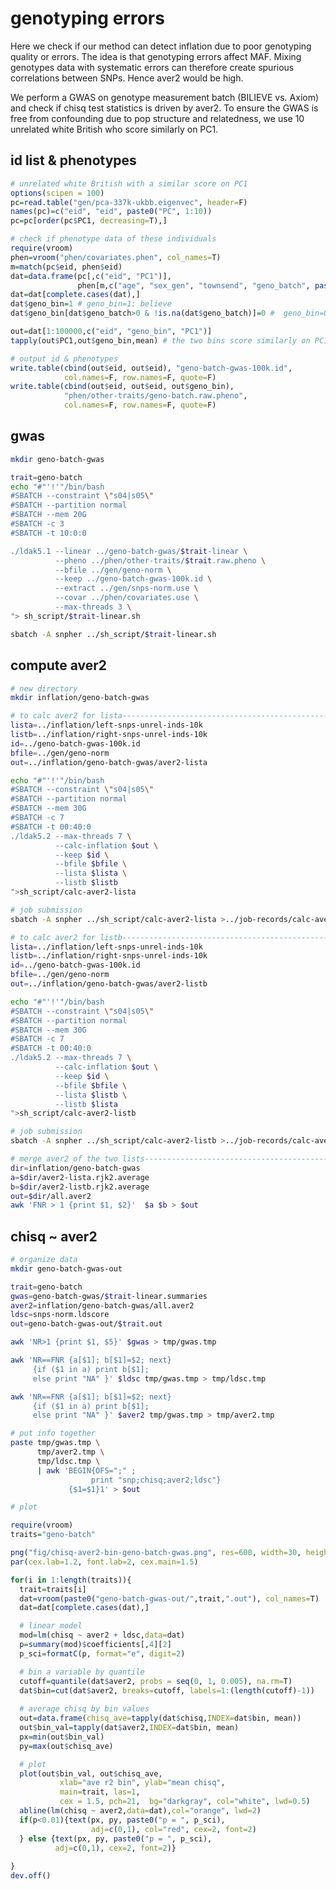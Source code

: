 
# genotyping errors

Here we check if our method can detect inflation due to poor genotyping quality or errors. The idea is that genotyping errors affect MAF. Mixing genotypes data with systematic errors can therefore create spurious correlations between SNPs. Hence aver2 would be high.

We perform a GWAS on genotype measurement batch (BILIEVE vs. Axiom) and check if chisq test statistics is driven by aver2. To ensure the GWAS is free from confounding due to pop structure and relatedness, we use 10 unrelated white British who score similarly on PC1.

## id list & phenotypes

```r
# unrelated white British with a similar score on PC1
options(scipen = 100)
pc=read.table("gen/pca-337k-ukbb.eigenvec", header=F)
names(pc)=c("eid", "eid", paste0("PC", 1:10))
pc=pc[order(pc$PC1, decreasing=T),]

# check if phenotype data of these individuals
require(vroom)
phen=vroom("phen/covariates.phen", col_names=T)
m=match(pc$eid, phen$eid)
dat=data.frame(pc[,c("eid", "PC1")],
               phen[m,c("age", "sex_gen", "townsend", "geno_batch", paste0("pc",1:40))])
dat=dat[complete.cases(dat),]
dat$geno_bin=1 # geno_bin=1: believe
dat$geno_bin[dat$geno_batch>0 & !is.na(dat$geno_batch)]=0 #  geno_bin=0: axiom

out=dat[1:100000,c("eid", "geno_bin", "PC1")]
tapply(out$PC1,out$geno_bin,mean) # the two bins score similarly on PC1

# output id & phenotypes
write.table(cbind(out$eid, out$eid), "geno-batch-gwas-100k.id", 
            col.names=F, row.names=F, quote=F)
write.table(cbind(out$eid, out$eid, out$geno_bin),
            "phen/other-traits/geno-batch.raw.pheno", 
            col.names=F, row.names=F, quote=F)
```

## gwas

```bash

mkdir geno-batch-gwas

trait=geno-batch
echo "#"'!'"/bin/bash
#SBATCH --constraint \"s04|s05\"
#SBATCH --partition normal
#SBATCH --mem 20G
#SBATCH -c 3
#SBATCH -t 10:0:0

./ldak5.1 --linear ../geno-batch-gwas/$trait-linear \
          --pheno ../phen/other-traits/$trait.raw.pheno \
          --bfile ../gen/geno-norm \
          --keep ../geno-batch-gwas-100k.id \
          --extract ../gen/snps-norm.use \
          --covar ../phen/covariates.use \
          --max-threads 3 \
"> sh_script/$trait-linear.sh

sbatch -A snpher ../sh_script/$trait-linear.sh

```

## compute aver2

```bash

# new directory
mkdir inflation/geno-batch-gwas

# to calc aver2 for lista-------------------------------------------------------
lista=../inflation/left-snps-unrel-inds-10k
listb=../inflation/right-snps-unrel-inds-10k
id=../geno-batch-gwas-100k.id 
bfile=../gen/geno-norm
out=../inflation/geno-batch-gwas/aver2-lista

echo "#"'!'"/bin/bash
#SBATCH --constraint \"s04|s05\"
#SBATCH --partition normal
#SBATCH --mem 30G
#SBATCH -c 7
#SBATCH -t 00:40:0
./ldak5.2 --max-threads 7 \
          --calc-inflation $out \
          --keep $id \
          --bfile $bfile \
          --lista $lista \
          --listb $listb
">sh_script/calc-aver2-lista

# job submission
sbatch -A snpher ../sh_script/calc-aver2-lista >../job-records/calc-aver2-geno-batch

# to calc aver2 for listb-------------------------------------------------------
lista=../inflation/left-snps-unrel-inds-10k
listb=../inflation/right-snps-unrel-inds-10k
id=../geno-batch-gwas-100k.id 
bfile=../gen/geno-norm
out=../inflation/geno-batch-gwas/aver2-listb

echo "#"'!'"/bin/bash
#SBATCH --constraint \"s04|s05\"
#SBATCH --partition normal
#SBATCH --mem 30G
#SBATCH -c 7
#SBATCH -t 00:40:0
./ldak5.2 --max-threads 7 \
          --calc-inflation $out \
          --keep $id \
          --bfile $bfile \
          --lista $listb \
          --listb $lista
">sh_script/calc-aver2-listb

# job submission
sbatch -A snpher ../sh_script/calc-aver2-listb >../job-records/calc-aver2-listb-geno-batch

# merge aver2 of the two lists--------------------------------------------------
dir=inflation/geno-batch-gwas
a=$dir/aver2-lista.rjk2.average
b=$dir/aver2-listb.rjk2.average
out=$dir/all.aver2
awk 'FNR > 1 {print $1, $2}'  $a $b > $out

```

## chisq ~ aver2

```bash

# organize data
mkdir geno-batch-gwas-out

trait=geno-batch
gwas=geno-batch-gwas/$trait-linear.summaries
aver2=inflation/geno-batch-gwas/all.aver2
ldsc=snps-norm.ldscore
out=geno-batch-gwas-out/$trait.out

awk 'NR>1 {print $1, $5}' $gwas > tmp/gwas.tmp

awk 'NR==FNR {a[$1]; b[$1]=$2; next} 
     {if ($1 in a) print b[$1]; 
     else print "NA" }' $ldsc tmp/gwas.tmp > tmp/ldsc.tmp

awk 'NR==FNR {a[$1]; b[$1]=$2; next} 
     {if ($1 in a) print b[$1]; 
     else print "NA" }' $aver2 tmp/gwas.tmp > tmp/aver2.tmp

# put info together
paste tmp/gwas.tmp \
      tmp/aver2.tmp \
      tmp/ldsc.tmp \
      | awk 'BEGIN{OFS=";" ; 
                  print "snp;chisq;aver2;ldsc"}
             {$1=$1}1' > $out

```

```r
# plot

require(vroom)
traits="geno-batch"

png("fig/chisq-aver2-bin-geno-batch-gwas.png", res=600, width=30, height=20, units="cm")
par(cex.lab=1.2, font.lab=2, cex.main=1.5)

for(i in 1:length(traits)){
  trait=traits[i]
  dat=vroom(paste0("geno-batch-gwas-out/",trait,".out"), col_names=T)
  dat=dat[complete.cases(dat),]

  # linear model
  mod=lm(chisq ~ aver2 + ldsc,data=dat)
  p=summary(mod)$coefficients[,4][2]
  p_sci=formatC(p, format="e", digit=2)

  # bin a variable by quantile
  cutoff=quantile(dat$aver2, probs = seq(0, 1, 0.005), na.rm=T)
  dat$bin=cut(dat$aver2, breaks=cutoff, labels=1:(length(cutoff)-1))
  
  # average chisq by bin values
  out=data.frame(chisq_ave=tapply(dat$chisq,INDEX=dat$bin, mean))
  out$bin_val=tapply(dat$aver2,INDEX=dat$bin, mean)
  px=min(out$bin_val)
  py=max(out$chisq_ave)

  # plot
  plot(out$bin_val, out$chisq_ave,
           xlab="ave r2 bin", ylab="mean chisq",
           main=trait, las=1,
           cex = 1.5, pch=21,  bg="darkgray", col="white", lwd=0.5)
  abline(lm(chisq ~ aver2,data=dat),col="orange", lwd=2)
  if(p<0.01){text(px, py, paste0("p = ", p_sci),
                  adj=c(0,1), col="red", cex=2, font=2)
  } else {text(px, py, paste0("p = ", p_sci), 
          adj=c(0,1), cex=2, font=2)}
  
}
dev.off()

```

